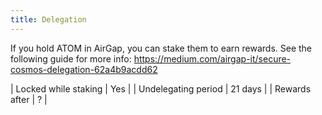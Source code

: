 ```yaml
---
title: Delegation
---
```


If you hold ATOM in AirGap, you can stake them to earn rewards. See the following guide for more info: https://medium.com/airgap-it/secure-cosmos-delegation-62a4b9acdd62

| Locked while staking | Yes     |
| Undelegating period  | 21 days |
| Rewards after        | ?       |
